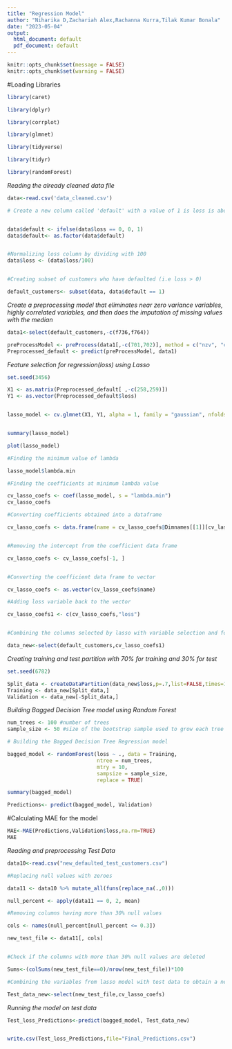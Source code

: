 ---
title: "Regression Model"
author: "Niharika D,Zachariah Alex,Rachanna Kurra,Tilak Kumar Bonala"
date: "2023-05-04"
output:
  html_document: default
  pdf_document: default
---

```{r setup, include=FALSE}
knitr::opts_chunk$set(message = FALSE)
knitr::opts_chunk$set(warning = FALSE)
```
#Loading Libraries

```{r}
library(caret)

library(dplyr)

library(corrplot)

library(glmnet)

library(tidyverse)

library(tidyr)

library(randomForest)

```

*Reading the already cleaned data file*
```{r}
data<-read.csv('data_cleaned.csv')

# Create a new column called 'default' with a value of 1 is loss is above 0 and 0 is loss is 0


data$default <- ifelse(data$loss == 0, 0, 1)
data$default<- as.factor(data$default)


#Normalizing loss column by dividing with 100
data$loss <- (data$loss/100)


#Creating subset of customers who have defaulted (i.e loss > 0)

default_customers<- subset(data, data$default == 1)


```
*Create a preprocessing model that eliminates near zero variance variables, highly correlated variables, and then does the imputation of missing values with the median*


```{r}

data1<-select(default_customers,-c(f736,f764))

preProcessModel <- preProcess(data1[,-c(701,702)], method = c("nzv", "corr", "medianImpute"))
Preprocessed_default <- predict(preProcessModel, data1)


```

*Feature selection for regression(loss) using Lasso*

```{r}

set.seed(3456)

X1 <- as.matrix(Preprocessed_default[ ,-c(258,259)])
Y1 <- as.vector(Preprocessed_default$loss)


lasso_model <- cv.glmnet(X1, Y1, alpha = 1, family = "gaussian", nfolds = 10, type.measure = "mae")


summary(lasso_model)

plot(lasso_model)

#Finding the minimum value of lambda

lasso_model$lambda.min

#Finding the coefficients at minimum lambda value

cv_lasso_coefs <- coef(lasso_model, s = "lambda.min")
cv_lasso_coefs

#Converting coefficients obtained into a dataframe

cv_lasso_coefs <- data.frame(name = cv_lasso_coefs@Dimnames[[1]][cv_lasso_coefs@i + 1], coefficient = cv_lasso_coefs@x)


#Removing the intercept from the coefficient data frame

cv_lasso_coefs <- cv_lasso_coefs[-1, ]


#Converting the coefficient data frame to vector

cv_lasso_coefs <- as.vector(cv_lasso_coefs$name)

#Adding loss variable back to the vector

cv_lasso_coefs1 <- c(cv_lasso_coefs,"loss")


#Combining the columns selected by lasso with variable selection and forming a new dataset

data_new<-select(default_customers,cv_lasso_coefs1)

```

*Creating training and test partition with 70% for training and 30% for test*

```{r}

set.seed(6782)

Split_data <- createDataPartition(data_new$loss,p=.7,list=FALSE,times=1)
Training <- data_new[Split_data,]
Validation <- data_new[-Split_data,]

```

*Building Bagged Decision Tree model using Random Forest*
```{r}

num_trees <- 100 #number of trees
sample_size <- 50 #size of the bootstrap sample used to grow each tree

# Building the Bagged Decision Tree Regression model

bagged_model <- randomForest(loss ~ ., data = Training, 
                             ntree = num_trees, 
                             mtry = 10, 
                             sampsize = sample_size, 
                             replace = TRUE)

summary(bagged_model)

Predictions<- predict(bagged_model, Validation)

```

#Calculating MAE for the model
```{r}

MAE<-MAE(Predictions,Validation$loss,na.rm=TRUE)
MAE

```

*Reading and preprocessing Test Data*
```{r}

data10<-read.csv("new_defaulted_test_customers.csv")

#Replacing null values with zeroes

data11 <- data10 %>% mutate_all(funs(replace_na(.,0)))

null_percent <- apply(data11 == 0, 2, mean)

#Removing columns having more than 30% null values

cols <- names(null_percent[null_percent <= 0.3])

new_test_file <- data11[, cols]


#Check if the columns with more than 30% null values are deleted

Sums<-(colSums(new_test_file==0)/nrow(new_test_file))*100

#Combining the variables from lasso model with test data to obtain a new test data with selected variables

Test_data_new<-select(new_test_file,cv_lasso_coefs)


```

*Running the model on test data*
```{r}

Test_loss_Predictions<-predict(bagged_model, Test_data_new)


write.csv(Test_loss_Predictions,file="Final_Predictions.csv")
```
